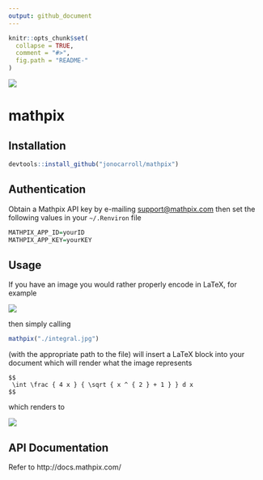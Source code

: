 ```yaml
---
output: github_document
---
```


<!-- README.md is generated from README.Rmd. Please edit that file -->

```r
knitr::opts_chunk$set(
  collapse = TRUE,
  comment = "#>",
  fig.path = "README-"
)
```
![](./inst/logo_blue.png)

# mathpix

## Installation

```r
devtools::install_github("jonocarroll/mathpix")
```

## Authentication

Obtain a Mathpix API key by e-mailing [support@mathpix.com](mailto:support@mathpix.com) then set the following values in your `~/.Renviron` file

```r
MATHPIX_APP_ID=yourID
MATHPIX_APP_KEY=yourKEY
```

## Usage

If you have an image you would rather properly encode in LaTeX, for example

![](./inst/integral.jpg)

then simply calling

```r
mathpix("./integral.jpg")
```

(with the appropriate path to the file) will insert a LaTeX block into your document which will render what the image represents

```
$$
 \int \frac { 4 x } { \sqrt { x ^ { 2 } + 1 } } d x  
$$
```

which renders to

![](./inst/eq_no_01.png)

## API Documentation

Refer to http://docs.mathpix.com/
